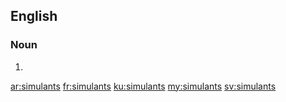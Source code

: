 ==English==

===Noun===
{{head|en|plural}}

# {{plural of|simulant|lang=en}}

[[ar:simulants]]
[[fr:simulants]]
[[ku:simulants]]
[[my:simulants]]
[[sv:simulants]]